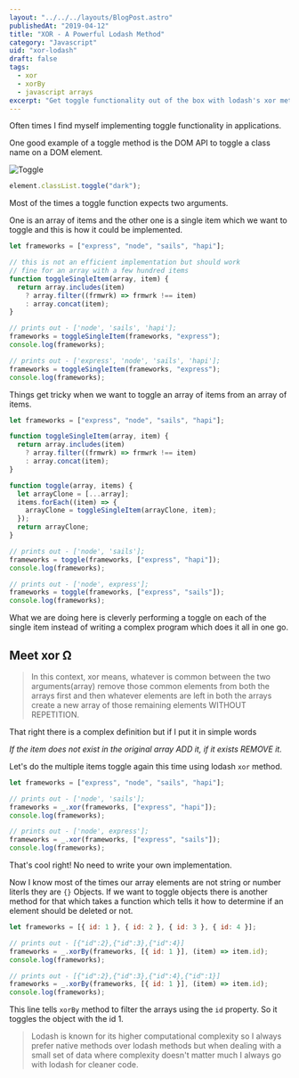 ```yaml
---
layout: "../../../layouts/BlogPost.astro"
publishedAt: "2019-04-12"
title: "XOR - A Powerful Lodash Method"
category: "Javascript"
uid: "xor-lodash"
draft: false
tags:
  - xor
  - xorBy
  - javascript arrays
excerpt: "Get toggle functionality out of the box with lodash's xor method."
---
```


Often times I find myself implementing toggle functionality in applications.

One good example of a toggle method is the DOM API to toggle a class name on a DOM element.


<img src={Toggle.src} alt="Toggle" />

```js
element.classList.toggle("dark");
```

Most of the times a toggle function expects two arguments.

One is an array of items and the other one is a single item which we want to toggle and this is how it could be
implemented.

```js
let frameworks = ["express", "node", "sails", "hapi"];

// this is not an efficient implementation but should work
// fine for an array with a few hundred items
function toggleSingleItem(array, item) {
  return array.includes(item)
    ? array.filter((frmwrk) => frmwrk !== item)
    : array.concat(item);
}

// prints out - ['node', 'sails', 'hapi'];
frameworks = toggleSingleItem(frameworks, "express");
console.log(frameworks);

// prints out - ['express', 'node', 'sails', 'hapi'];
frameworks = toggleSingleItem(frameworks, "express");
console.log(frameworks);
```

Things get tricky when we want to toggle an array of items from an array of items.

```js {12}
let frameworks = ["express", "node", "sails", "hapi"];

function toggleSingleItem(array, item) {
  return array.includes(item)
    ? array.filter((frmwrk) => frmwrk !== item)
    : array.concat(item);
}

function toggle(array, items) {
  let arrayClone = [...array];
  items.forEach((item) => {
    arrayClone = toggleSingleItem(arrayClone, item);
  });
  return arrayClone;
}

// prints out - ['node', 'sails'];
frameworks = toggle(frameworks, ["express", "hapi"]);
console.log(frameworks);

// prints out - ['node', express'];
frameworks = toggle(frameworks, ["express", "sails"]);
console.log(frameworks);
```

What we are doing here is cleverly performing a toggle on each of the single item instead of writing a complex program
which does it all in one go.

## Meet xor Ω

> In this context, xor means, whatever is common between the two arguments(array)
> remove those common elements from both the arrays first and then whatever elements are left in both the
> arrays create a new array of those remaining elements WITHOUT REPETITION.

That right there is a complex definition but if I put it in simple words

_If the item does not exist in the original array ADD it, if
it exists REMOVE it._

Let's do the multiple items toggle again this time using lodash `xor` method.

```js
let frameworks = ["express", "node", "sails", "hapi"];

// prints out - ['node', 'sails'];
frameworks = _.xor(frameworks, ["express", "hapi"]);
console.log(frameworks);

// prints out - ['node', express'];
frameworks = _.xor(frameworks, ["express", "sails"]);
console.log(frameworks);
```

That's cool right! No need to write your own implementation.

Now I know most of the times our array elements are not string or number literls they are `{}` Objects.
If we want to toggle objects there is another method for that which takes a function which tells it how
to determine if an element should be deleted or not.

```js {4}
let frameworks = [{ id: 1 }, { id: 2 }, { id: 3 }, { id: 4 }];

// prints out - [{"id":2},{"id":3},{"id":4}]
frameworks = _.xorBy(frameworks, [{ id: 1 }], (item) => item.id);
console.log(frameworks);

// prints out - [{"id":2},{"id":3},{"id":4},{"id":1}]
frameworks = _.xorBy(frameworks, [{ id: 1 }], (item) => item.id);
console.log(frameworks);
```

This line tells `xorBy` method to filter the arrays using the `id` property. So it toggles the object with
the id 1.

> Lodash is known for its higher computational complexity so I always prefer native methods over
> lodash methods but when dealing with a small set of data where complexity doesn't matter much I always go with
> lodash for cleaner code.

